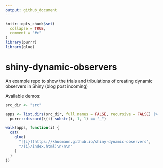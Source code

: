 ```yaml
---
output: github_document
---
```


<!-- README.md is generated from README.Rmd. Please edit that file -->

```r
knitr::opts_chunk$set(
  collapse = TRUE,
  comment = "#>"
)
library(purrr)
library(glue)
```

# shiny-dynamic-observers

<!-- badges: start -->
<!-- badges: end -->

An example repo to show the trials and tribulations of creating dynamic
observers in Shiny (blog post incoming)

Available demos:

```r
src_dir <- "src"

apps <- list.dirs(src_dir, full.names = FALSE, recursive = FALSE) |>
  purrr::discard(\(i) substr(i, 1, 1) == "_")

walk(apps, function(i) {
  cat(
    glue(
      "[{i}](https://khusmann.github.io/shiny-dynamic-observers",
      "/{i}/index.html)\n\n\n"
    )
  )
})
```